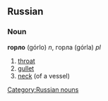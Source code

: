 ==Russian==
===Noun===
'''горло''' (górlo) ''n'', горла (górla) ''pl''

# [[throat]]
# [[gullet]]
# [[neck]] (of a vessel)

[[Category:Russian nouns]]